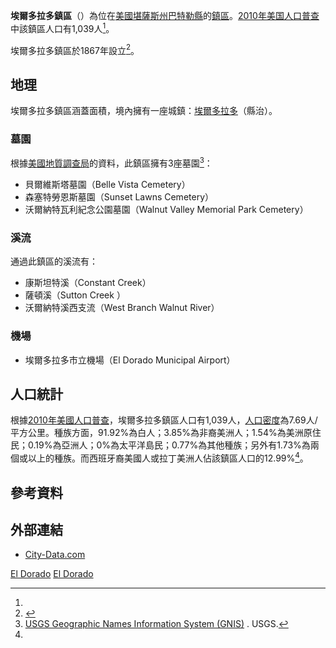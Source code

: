 {{noteTA
|G1=USState
}}
{{Infobox settlement
|official_name = 埃爾多拉多鎮區
|native_name = El Dorado Township
|settlement_type = 鎮區
|image_map = Map highlighting El Dorado Township, Butler County, Kansas.svg
|map_caption = 埃爾多拉多鎮區在巴特勒縣的位置
|coordinates_display = inline,title
|coordinates_region = US-KS
|subdivision_type = [[世界政區索引|國家]]
|subdivision_name = [[美国|美国]]
|subdivision_type1 = [[美國行政區劃|州]]
|subdivision_name1 = [[堪薩斯州|堪薩斯州]]
|subdivision_type2 = [[堪萨斯州行政区划|縣]]
|subdivision_name2 = [[巴特勒縣_(堪薩斯州)|巴特勒縣]]
|area_total_km2 = 141.78
|area_land_km2 = 139.7
|area_water_km2 = 2.07
|area_total_sq_mi = 54.74
|area_land_sq_mi = 53.94
|area_water_sq_mi = 0.8
|area_water_percent = 1.46
|population_as_of = [[2010年美国人口普查|2010]]
|population_footnotes = <ref name=census>{{cite web|url=http://www.census.gov/geo/www/gazetteer/gazetteer2010.html|title=2010 Census Gazetteer Files|publisher=[[美国人口调查局|美国人口调查局]]|accessdate=2016-02-28|archive-url=https://web.archive.org/web/20121021075704/http://www.census.gov/geo/www/gazetteer/gazetteer2010.html|archive-date=2012-10-21|dead-url=yes}}</ref>
|population_total = 1039
|population_density_km2 = auto
|elevation_footnotes = 
|elevation_m = 392
|elevation_ft = 1286
|latd = 37
|latm = 48
|lats = 00
|latNS = N
|longd = 96
|longm = 51
|longs = 36
|longEW = W
|postal_code_type =
|postal_code = 
|blank_name = [[地名信息系统|GNIS]] feature ID
|blank_info = [http://geonames.usgs.gov/pls/gnispublic/f?p=gnispq:3:::NO::P3_FID:0474388 0474388]
|website = 
|footnotes = 
}}

'''埃爾多拉多鎮區'''（{{lang-en|'''El Dorado Township'''}}）為位在[[美國|美國]][[堪薩斯州|堪薩斯州]][[巴特勒縣_(堪薩斯州)|巴特勒縣]]的[[行政鎮區|鎮區]]。[[2010年美国人口普查|2010年美国人口普查]]中該鎮區人口有1,039人<ref name=census/>。

埃爾多拉多鎮區於1867年設立<ref>{{cite book|last=Mooney|first=Vol. P.|title=History of Butler County Kansas|url=http://books.google.com/books?id=h3YUAAAAYAAJ&pg=PA37|year=1916|publisher=Standard Publishing Company|page=37}}</ref>。

==地理==
埃爾多拉多鎮區涵蓋面積{{convert|141.78|km2|sqmi}}，境內擁有一座城鎮：[[埃爾多拉多_(堪薩斯州)|埃爾多拉多]]（縣治）。

===墓園===
根據[[美國地質調查局|美國地質調查局]]的資料，此鎮區擁有3座墓園<ref>[http://geonames.usgs.gov/domestic/index.html USGS Geographic Names Information System (GNIS)] {{Wayback|url=http://geonames.usgs.gov/domestic/index.html |date=20190428150204 }}. USGS.</ref>：
*貝爾維斯塔墓園（Belle Vista Cemetery）
*森塞特勞恩斯墓園（Sunset Lawns Cemetery）
*沃爾納特瓦利紀念公園墓園（Walnut Valley Memorial Park Cemetery）

===溪流===
通過此鎮區的溪流有：
*康斯坦特溪（Constant Creek）
*薩頓溪（Sutton Creek ）
*沃爾納特溪西支流（West Branch Walnut River）

===機場===
*埃爾多拉多市立機場（El Dorado Municipal Airport）

==人口統計==
根據[[2010年美國人口普查|2010年美國人口普查]]，埃爾多拉多鎮區人口有1,039人，[[人口密度|人口密度]]為7.69人/平方公里。種族方面，91.92%為白人；3.85%為非裔美洲人；1.54%為美洲原住民；0.19%為亞洲人；0%為太平洋島民；0.77%為其他種族；另外有1.73%為兩個或以上的種族。而西班牙裔美國人或拉丁美洲人佔該鎮區人口的12.99%<ref name=census/>。

==參考資料==
{{reflist}}

==外部連結==
* [http://www.city-data.com/township/El-Dorado-Butler-KS.html City-Data.com] {{Wayback|url=http://www.city-data.com/township/El-Dorado-Butler-KS.html |date=20121021185725 }}

{{巴特勒縣 (堪薩斯州)}}

[[Category:巴特勒縣鎮區_(堪薩斯州)|El Dorado]]
[[Category:堪薩斯州鎮區|El Dorado]]